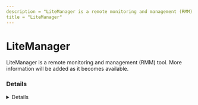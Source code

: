```yaml
---
description = "LiteManager is a remote monitoring and management (RMM) tool. More information will be added as it becomes available."
title = "LiteManager"
---
```




# LiteManager

LiteManager is a remote monitoring and management (RMM) tool. More information will be added as it becomes available.

### Details
<Details author={""}
         category={""}
         created={""}
         website={""}
         lastModified={"2024-02-08"}
         privileges={""}
         free={ false }
         verification={ false }
/>

#### Installation Paths
<Card code={ ["lmnoipserver.exe", "ROMFUSClient.exe", "romfusclient.exe", "romviewer.exe", "romserver.exe", "ROMServer.exe"] }/>





### Forensic Artifacts




#### Network Artifacts
<EuiSpacer size="xl"/>
<NetworkArtifactsTable data={ [{"Description": "Known remote domains", "Domains": ["*.litemanager.ru", "*.litemanager.com", "litemanager.com"], "Ports": []}] }/>




### Detections
- Detects potential network activity of LiteManager RMM tool
  - [Sigma Rule](https://github.com/magicsword-io/LOLRMM/blob/main/detections/sigma/litemanager_network_sigma.yml)
- Detects potential processes activity of LiteManager RMM tool
  - [Sigma Rule](https://github.com/magicsword-io/LOLRMM/blob/main/detections/sigma/litemanager_processes_sigma.yml)

### References
- [https://www.litemanager.com/articles/LiteManager_remote_access_to_a_desktop_via_the_Internet_or_LAN/](https://www.litemanager.com/articles/LiteManager_remote_access_to_a_desktop_via_the_Internet_or_LAN/)

